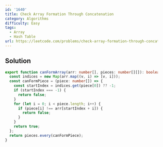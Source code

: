 ```yaml
---
id: '1640'
title: Check Array Formation Through Concatenation
category: Algorithms
difficulty: Easy
tags:
  - Array
  - Hash Table
url: https://leetcode.com/problems/check-array-formation-through-concatenation
---
```


## Solution

```typescript showLineNumbers
export function canFormArray(arr: number[], pieces: number[][]): boolean {
  const indices = new Map(arr.map((v, i) => [v, i]));
  const canFormPiece = (piece: number[]) => {
    const startIndex = indices.get(piece[0]) ?? -1;
    if (startIndex === -1) {
      return false;
    }
    for (let i = 0; i < piece.length; i++) {
      if (piece[i] !== arr[startIndex + i]) {
        return false;
      }
    }
    return true;
  };
  return pieces.every(canFormPiece);
}
```
